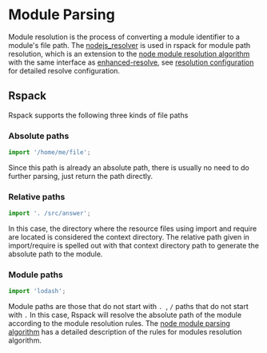 # Module Parsing

Module resolution is the process of converting a module identifier to a module's file path. The [nodejs_resolver](https://github.com/modern-js-dev/nodejs_resolver) is used in rspack for module path resolution, which is an extension to the [node module resolution algorithm](https://nodejs.org/api/modules.html#modules_all_together) with the same interface as [enhanced-resolve](https://github.com/webpack/enhanced-resolve), see [resolution configuration](/config/resolve) for detailed resolve configuration.

## Rspack

Rspack supports the following three kinds of file paths

### Absolute paths

```js
import '/home/me/file';
```

Since this path is already an absolute path, there is usually no need to do further parsing, just return the path directly.

### Relative paths

```js
import '. /src/answer';
```

In this case, the directory where the resource files using import and require are located is considered the context directory. The relative path given in import/require is spelled out with that context directory path to generate the absolute path to the module.

### Module paths

```js
import 'lodash';
```

Module paths are those that do not start with `. `, `/` paths that do not start with `.` In this case, Rspack will resolve the absolute path of the module according to the module resolution rules. The [node module parsing algorithm](https://nodejs.org/api/modules.html#modules_all_together) has a detailed description of the rules for modules resolution algorithm.
